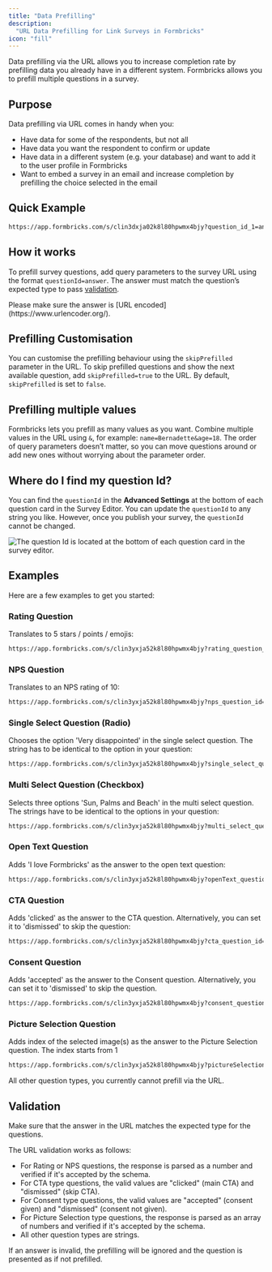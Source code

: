 ```yaml
---
title: "Data Prefilling"
description:
  "URL Data Prefilling for Link Surveys in Formbricks"
icon: "fill"
---
```


Data prefilling via the URL allows you to increase completion rate by prefilling data you already have in a different system. Formbricks allows you to prefill multiple questions in a survey.

## Purpose

Data prefilling via URL comes in handy when you:

- Have data for some of the respondents, but not all
- Have data you want the respondent to confirm or update
- Have data in a different system (e.g. your database) and want to add it to the user profile in Formbricks
- Want to embed a survey in an email and increase completion by prefilling the choice selected in the email

## Quick Example

```sh Example URL
https://app.formbricks.com/s/clin3dxja02k8l80hpwmx4bjy?question_id_1=answer_1&question_id_2=answer_2
```

## How it works

To prefill survey questions, add query parameters to the survey URL using the format `questionId=answer`. The answer must match the question’s expected type to pass [validation](/xm-and-surveys/surveys/link-surveys/data-prefilling#validation).

<Note>
  Please make sure the answer is [URL encoded](https://www.urlencoder.org/).
</Note>

## Prefilling Customisation

You can customise the prefilling behaviour using the `skipPrefilled` parameter in the URL. To skip prefilled questions and show the next available question, add `skipPrefilled=true` to the URL. By default, `skipPrefilled` is set to `false`.

## Prefilling multiple values

Formbricks lets you prefill as many values as you want. Combine multiple values in the URL using `&`, for example: `name=Bernadette&age=18`. The order of query parameters doesn’t matter, so you can move questions around or add new ones without worrying about the parameter order.

## Where do I find my question Id?

You can find the `questionId` in the **Advanced Settings** at the bottom of each question card in the Survey Editor. You can update the `questionId` to any string you like. However, once you publish your survey, the `questionId` cannot be changed.

![The question Id is located at the bottom of each question card in the survey editor.](/images/xm-and-surveys/surveys/link-surveys//data-prefilling/question-id.webp)

## Examples

Here are a few examples to get you started:

### Rating Question

Translates to 5 stars / points / emojis:

```sh Rating Question
https://app.formbricks.com/s/clin3yxja52k8l80hpwmx4bjy?rating_question_id=5
```

### NPS Question

Translates to an NPS rating of 10:

```sh NPS Questions
https://app.formbricks.com/s/clin3yxja52k8l80hpwmx4bjy?nps_question_id=10
```

### Single Select Question (Radio)

Chooses the option 'Very disappointed' in the single select question. The string has to be identical to the option in your question:

```sh Single-select Question
https://app.formbricks.com/s/clin3yxja52k8l80hpwmx4bjy?single_select_question_id=Very%20disappointed
```

### Multi Select Question (Checkbox)

Selects three options 'Sun, Palms and Beach' in the multi select question. The strings have to be identical to the options in your question:

```sh Multi-select Question
https://app.formbricks.com/s/clin3yxja52k8l80hpwmx4bjy?multi_select_question_id=Sun%2CPalms%2CBeach
```

### Open Text Question

Adds 'I love Formbricks' as the answer to the open text question:

```sh Open Text Question
https://app.formbricks.com/s/clin3yxja52k8l80hpwmx4bjy?openText_question_id=I%20love%20Formbricks
```

### CTA Question

Adds 'clicked' as the answer to the CTA question. Alternatively, you can set it to 'dismissed' to skip the question:

```txt CTA Question
https://app.formbricks.com/s/clin3yxja52k8l80hpwmx4bjy?cta_question_id=clicked
```

### Consent Question

Adds 'accepted' as the answer to the Consent question. Alternatively, you can set it to 'dismissed' to skip the question.

```txt Consent Question
https://app.formbricks.com/s/clin3yxja52k8l80hpwmx4bjy?consent_question_id=accepted
```

### Picture Selection Question

Adds index of the selected image(s) as the answer to the Picture Selection question. The index starts from 1

```txt Picture Selection Question.
https://app.formbricks.com/s/clin3yxja52k8l80hpwmx4bjy?pictureSelection_question_id=1%2C2%2C3
```

<Note>All other question types, you currently cannot prefill via the URL.</Note>

## Validation

Make sure that the answer in the URL matches the expected type for the questions.

The URL validation works as follows:

- For Rating or NPS questions, the response is parsed as a number and verified if it's accepted by the schema.
- For CTA type questions, the valid values are "clicked" (main CTA) and "dismissed" (skip CTA).
- For Consent type questions, the valid values are "accepted" (consent given) and "dismissed" (consent not given).
- For Picture Selection type questions, the response is parsed as an array of numbers and verified if it's accepted by the schema.
- All other question types are strings.

<Note>
  If an answer is invalid, the prefilling will be ignored and the question is
  presented as if not prefilled.
</Note>

